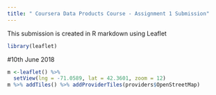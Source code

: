 ```yaml
---
title: " Coursera Data Products Course - Assignment 1 Submission"
---
```


This submission is created in R markdown using Leaflet
```r
library(leaflet)
```

#10th June 2018

```r
m <-leaflet() %>% 
  setView(lng = -71.0589, lat = 42.3601, zoom = 12)
m %>% addTiles() %>% addProviderTiles(providers$OpenStreetMap)
```